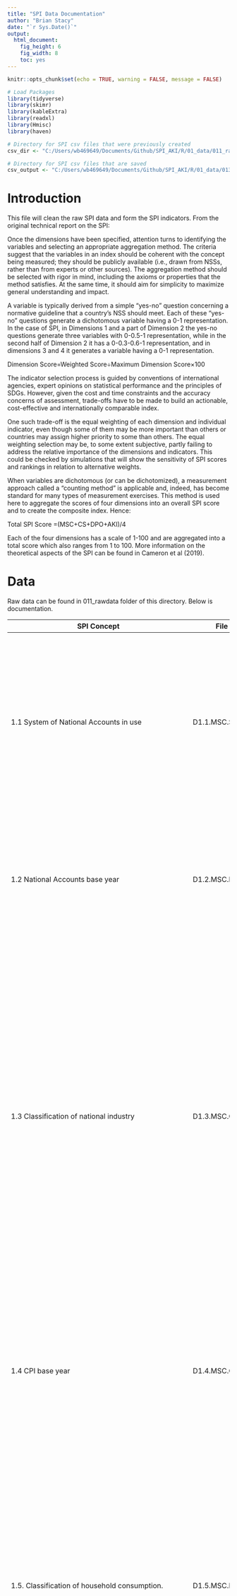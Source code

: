 ```yaml
---
title: "SPI Data Documentation"
author: "Brian Stacy"
date: "`r Sys.Date()`"
output: 
  html_document: 
    fig_height: 6
    fig_width: 8
    toc: yes
---
```


```r
knitr::opts_chunk$set(echo = TRUE, warning = FALSE, message = FALSE)

# Load Packages
library(tidyverse)
library(skimr)
library(kableExtra)
library(readxl)
library(Hmisc)
library(haven)

# Directory for SPI csv files that were previously created
csv_dir <- "C:/Users/wb469649/Documents/Github/SPI_AKI/R/01_data/011_rawdata"

# Directory for SPI csv files that are saved
csv_output <- "C:/Users/wb469649/Documents/Github/SPI_AKI/R/01_data/013_outputs"

```

# Introduction

This file will clean the raw SPI data and form the SPI indicators.  From the original technical report on the SPI:

Once the dimensions have been specified, attention turns to identifying the variables and selecting an appropriate aggregation method. The criteria suggest that the variables in an index should be coherent with the concept being measured; they should be publicly available (i.e., drawn from NSSs, rather than from experts or other sources). The aggregation method should be selected with rigor in mind, including the axioms or properties that the method satisfies. At the same time, it should aim for simplicity to maximize general understanding and impact.

A variable is typically derived from a simple “yes-no” question concerning a normative guideline that a country’s NSS should meet.  Each of these “yes-no” questions generate a dichotomous variable having a 0-1 representation.  In the case of SPI, in Dimensions 1 and a part of Dimension 2 the yes-no questions generate three variables with 0-0.5-1 representation, while in the second half of Dimension 2 it has a 0-0.3-0.6-1 representation, and in dimensions 3 and 4 it generates a variable having a 0-1 representation.

Dimension  Score=Weighted Score÷Maximum Dimension Score×100

The indicator selection process is guided by conventions of international agencies, expert opinions on statistical performance and the principles of SDGs. However, given the cost and time constraints and the accuracy concerns of assessment, trade-offs have to be made to build an actionable, cost-effective and internationally comparable index. 

One such trade-off is the equal weighting of each dimension and individual indicator, even though some of them may be more important than others or countries may assign higher priority to some than others. The equal weighting selection may be, to some extent subjective, partly failing to address the relative importance of the dimensions and indicators. This could be checked by simulations that will show the sensitivity of SPI scores and rankings in relation to alternative weights. 

When variables are dichotomous (or can be dichotomized), a measurement approach called a “counting method” is applicable and, indeed, has become standard for many types of measurement exercises. This method is used here to aggregate the scores of four dimensions into an overall SPI score and to create the composite index. Hence:

Total SPI Score =(MSC+CS+DPO+AKI)/4

Each of the four dimensions has a scale of 1-100 and are aggregated into a total score which also ranges from 1 to 100.  More information on the theoretical aspects of the SPI can be found in Cameron et al (2019).


# Data

Raw data can be found in 011_rawdata folder of this directory.  Below is documentation.


| SPI Concept                                                                                                        | File Name            | Variable Description                                                                                                                                                                                                                                                                                                                                                                                                                                                                                                                                                                                                                                                                                                                                                 |
| ------------------------------------------------------------------------------------------------------------------ | -------------------- | -------------------------------------------------------------------------------------------------------------------------------------------------------------------------------------------------------------------------------------------------------------------------------------------------------------------------------------------------------------------------------------------------------------------------------------------------------------------------------------------------------------------------------------------------------------------------------------------------------------------------------------------------------------------------------------------------------------------------------------------------------------------- |
| 1.1 System of National Accounts in use                                                                             | D1.1.MSC.SNAU.csv    | SNAU - The national accounts data are compiled using the concepts, definitions, framework, and methodology of the System of National Account 2008 (SNA2008) or European System of National and Regional Accounts (ESA 2010).  The manual has evolved to meet the changing economic structure, to follow systematic accounting and ensure international compatibility.                                                                                                                                                                                                                                                                                                                                                                                                |
| 1.2 National Accounts base year                                                                                    | D1.2.MSC.NABY.csv    | NABY - National accounts base year is the year used as the base period for constant price calculations in the country’s national accounts.  It is recommended that the base year of constant price estimates be changed periodically to reflect changes in economic structure and relative prices.                                                                                                                                                                                                                                                                                                                                                                                                                                                                   |
| 1.3 Classification of national industry                                                                            | D1.3.MSC.CNIN.csv    | The industrial production data are compiled using the International Standard Industrial Classification of All Economic Activities (ISIC) Rev.4 and Statistical Classification of Economic Activities in the European Community (NACE) Rev.2.  ISIC Rev.4 is a standard classification of economic activities arranged so that entities can be classified per the activity they carry out using criteria such as input, output and use of the products produced, more emphasis has been given to the character of the production process in defining and delineating ISIC classes for international comparability.  The manual and classification have changed to cover the complete scope of industrial production, employment, and GDP and other statistical areas. |
| 1.4 CPI base year                                                                                                  | D1.4.MSC.CPIBY.csv   | Consumer Price Index serves as indicators of inflation and reflects changes in the cost of acquiring a fixed basket of goods and services by the average consumer.  Weights are usually derived from consumer expenditure surveys and the CPI base year refers to the year the weights were derived.  It is recommended that the base year be changed periodically to reflect changes in expenditure structure.                                                                                                                                                                                                                                                                                                                                                      |
| 1.5. Classification of household consumption.                                                                      | D1.5.MSC.HOUS.csv    | Classification of Individual Consumption According to Purpose (COICOP) is used in household budget surveys, consumer price indices and international comparisons of gross domestic product (GDP) and its component expenditures.  Although COICOP is not strictly linked to any particular model of consumer behavior, the classification is designed to broadly reflect differences in income elasticities.  It is an integral part of the SNA1993 and more detailed subdivision of the classes provide comparability between countries and between statistics in these different areas.                                                                                                                                                                            |
| 1.6 Classification of status of employment                                                                         | D1.6.MSC.EMPL.csv    | Classification of status of employment refers to employment data that are compiled using the current international standard International Classification of Status in Employment (ISCE-93).  It classifies jobs with respect to the type of explicit or implicit contract of employment between the job holder and the economic unit in which he or she is employed.  Therefore, it aims to provide the basis for production of internationally comparable statistics on the employment relationship, including the distinction between salaried employment and self-employment.                                                                                                                                                                                     |
| 1.7 Central government accounting status                                                                           | D1.7.MSC.CGOV.csv    | Government finance accounting status refers to the accounting basis for reporting central government financial data.  For many countries’ government finance data, have been consolidated into one set of accounts capturing all the central government’s fiscal activities and following noncash recording basis.  Budgetary central government accounts do not necessarily include all central government units, the picture they provide of central government activities is usually incomplete.                                                                                                                                                                                                                                                                  |
| 1.8. Compilation of government finance statistics.                                                                 | D1.8.MSC.FINA.csv    | (GFSM) in use for compiling the data.  It provides guidelines on the institutional structure of governments and the presentation of fiscal data in a format similar to business accounting with a balance sheet and income statement plus guidelines on the treatment of exchange rate and other valuation adjustments.  The latest manual GFSM2014 is harmonized with the SNA2008.                                                                                                                                                                                                                                                                                                                                                                                  |
| 1.9 Compilation of monetary and financial statistics                                                               | D1.9.MSC.MONY.csv    | Compilation of monetary and financial statistics refers to the Monetary and Financial Statistics Manual (MFSM) in use.  It covers concepts, definitions, classifications of financial instruments and sectors, and accounting rules, and provides a comprehensive analytic framework for monetary and financial planning and policy determination.  The Monetary and Finance Statistics: Compilation Guide (2008) provides detailed guidelines for the compilation of monetary and financial statistics in addition to MFSM.                                                                                                                                                                                                                                         |
| 1.10. SDDS/e-GDDS subscription.                                                                                    | D1.10.MSC.IDDS.csv   | The Special Data Dissemination Standard (SDDS) and electronic General Data Dissemination Standard (e-GDDS) were established by the International Monetary Fund (IMF) for member countries that have or that might seek access to international capital markets, to guide them in providing their economic and financial data to the public.  Although subscription is voluntary, the subscribing member needs to be committed to observing the standard and provide information about its data and data dissemination practices (metadata).  The metadata are posted on the IMF’s SDDS and e-GDDS websites.                                                                                                                                                          |
| 1.11 CRVS                                                                                                          | D1.11.MSC.CRVS.csv   | Civil registration and vital statistics record the occurrence and characteristics of vital events (births, deaths, marriage and divorce etc.) pertaining to the population and serve as a main source of vital statistics. This identifies countries that report at least 90 percent complete registries of vital (birth and death) statistics to the United Nations Statistics Division and are reported in its Population and Vital Statistics Reports. Countries with complete vital statistics registries may have more accurate and timely demographic indicators.                                                                                                                                                                                              |
| 1.12 Business process                                                                                              | D1.12.MSC.GSBP.csv   | GSBP The Generic Statistical Business Process Model (GSBPM) aims to describe statistics production in a general and process-oriented way.  It is used both within and between statistical offices as a common basis for work with statistics production in different ways, such as quality, efficiency, standardization, and process-orientation.  It is used for all types of surveys, and "business" is not related to "business statistics" but refers to the statistical office, simply expressed.                                                                                                                                                                                                                                                               |
| 2.1 Population & Housing census                                                                                    | D2.1.CEN.POPU.csv    | Population censuses collect data on the size, distribution and composition of population and information on a broad range of social and economic characteristics of the population.  It also provides sampling frames for household and other surveys.  Housing censuses provide information on the supply of housing units, the structural characteristics and facilities, and health and the development of normal family living conditions.  Data obtained as part of the population census, including data on homeless persons, are often used in the presentation and analysis of the results of the housing census.  It is recommended that population and housing censuses be conducted at least every 10 years.                                              |
| 2.2 Agriculture census                                                                                             | D2.2.CEN.AGRI.csv    | Agriculture censuses collect information on agricultural activities, such as size of holding, land tenure, land use, employment and production, and provide basic structural data and sampling frames for agricultural surveys.  Censuses of agriculture normally involves collecting key structural data by complete enumeration of all agricultural holdings, in combination with more detailed structural data using sampling methods.  It is recommended that agricultural censuses be conducted at least every 10 years.                                                                                                                                                                                                                                        |
| 2.3 Business/establishment census                                                                                  | D2.3.CEN.BIZZ.csv    | Business/establishment censuses provide valuable information on all economic activities, number of employed and size of establishments in the economy.  Business Register information is establishment-based and includes business location, organization type (e.g. subsidiary or parent), industry classification, and operating data (e.g., receipts and employment).                                                                                                                                                                                                                                                                                                                                                                                             |
| 2.4 Household survey on income/consumption/expenditure/budget/integrated survey.                                   | D2.4.SVY.HOUS.csv    | These surveys collect data on household income (including income in kind), consumption and expenditure.  They typically include income, expenditure, and consumption surveys, household budget surveys, integrated surveys.  It is recommended that surveys on income and expenditure be conducted at least every 3 to 5 years.                                                                                                                                                                                                                                                                                                                                                                                                                                      |
| 2.5 Agriculture survey.                                                                                            |                      | Agricultural surveys refer to surveys of agricultural holdings based on the sampling frames established by the agricultural census.  These are surveys on agricultural land, production, crops and livestock, aquaculture, labor and cost, and time use.  Some issues, such as gender and food security, are of interest to most agriculture surveys.                                                                                                                                                                                                                                                                                                                                                                                                                |
| 2.6 Labor Force Survey                                                                                             | D2.6.SVY.LABR.csv    | Labor force survey is a standard household-based survey of work-related statistics at the national and sub-national employment or unemployment levels, rates or trends.  The surveys also provide the characteristics of the employed or unemployed, including labor force status by age or gender, breakdowns between employees and the self-employed, public versus private sector employment, multiple job-holding, hiring, job creation, and duration of unemployment.                                                                                                                                                                                                                                                                                           |
| 2.7 Health/demographic survey                                                                                      | D2.7.SVY.HLTH.csv    | Health surveys collect information on various aspects of health of populations, such as health expenditure, access, utilization, and outcomes.  They typically include Demographic and Health Surveys.  It is recommended that health surveys be conducted at least every 3 to 5 years.                                                                                                                                                                                                                                                                                                                                                                                                                                                                              |
| 2.8 Business/establishment survey                                                                                  | D2.8.SVY.BIZZ.csv    | The business/establishment survey provides information on employment, hours, and earnings of employees from a sample of business establishments including private and public, entities that are classified based on an establishment's principal activity from the business or establishment census.  Establishment surveys include surveys of businesses, farms, and institutions.  They may ask for information about the establishment itself and/or employee characteristics and demographics.                                                                                                                                                                                                                                                                   |
| 4.1 NSO has an Advance Release Calendar and it is published                                                        | D4.1.SC.DPO.CALD.csv | This indicator refers to a dissemination practice for relevant statistical data in accordance to the published advance release calendar.  Its presence provides information on upcoming releases in advance and creates public awareness; this will lead to more discipline and accountability from the statistical office.                                                                                                                                                                                                                                                                                                                                                                                                                                          |
| 4.2 NSO has a listing of surveys and/ or microdata sets (or NADA) available upon request.                          | D4.2.SC.DPO.NADA.csv | NSO has a listing of surveys and microdata sets that can provide the necessary data and reference for follow-up.  Upon well-defined request and procedure per the national law and practice, users and practitioners can obtain the data collected from the households and businesses when needed.                                                                                                                                                                                                                                                                                                                                                                                                                                                                   |
| 4.3 NSO has a data portal                                                                                          | D4.3.SC.DPO.PORT.csv | This indicator refers to a web-based or stand-alone platform or tools that is maintained by the NSO and provides access to the indicators and related metadata in systematic way.                                                                                                                                                                                                                                                                                                                                                                                                                                                                                                                                                                                    |
| 4.4 Timeseries indicators are available for download in reusable format for free                                   | D4.4.SC.DPO.TIME.csv | This indicator will promote usage among the users and bring accountability to the NSO.  There are several different formats in which a user can access the data, such as Excel, CSV, and API etc.                                                                                                                                                                                                                                                                                                                                                                                                                                                                                                                                                                    |
| 4.5 Metadata is available providing definition, methodology, standards or classifications for existing data series | D4.5.SC.DPO.META.csv | Statistical systems must be open and transparent about their methods and procedures and provide access to adequate metadata – detailed descriptions of the methods and procedures used to produce the data.                                                                                                                                                                                                                                                                                                                                                                                                                                                                                                                                                          |
| 4.6 NSO has conducted a user satisfaction survey                                                                   | D4.6.SC.DPO.USER.csv | Through this indicator a NSO can improve its engagement and dissemination practice by seeking regular feedback from users and then making necessary adjustments.  It is also a good practice to continually monitor the changing data landscape and user needs as well as evolving technologies.                                                                                                                                                                                                                                                                                                                                                                                                                                                                     |
| 4.7 Geospatial data available on relevant agency website.                                                                                                                   |  D4.7.SC.DPO.GEOS.csv                    |    Geospatial data available on relevant agency website refers to geo-referenced, location-based disaggregated data from satellite.  Geospatial data are often used in combination with administrative level national and sub-national units.                                                                                                                                                                                                                                                                                                                                                                                                                                                                                                                                                                                                                                                                                                                                                                    |
# Indicator Cleaning

## SPI Dimension 1: Methodology, Standards and Classifications (MSC): 


### 1.1 System of National Accounts in use

 The national accounts data are compiled using the concepts, definitions, 
 framework, and methodology of the System of National Account 2008 (SNA2008) 
 or European System of National and Regional Accounts (ESA 2010).  The manual 
 has evolved to meet the changing economic structure, to follow systematic accounting 
 and ensure international compatibility. 
 
 Scoring: 1 point for using SNA2008 or ESA 2010, 0.5 points for using SNA 1993 or ESA 1995, 0 points otherwise
 
```r

#read in csv file.
D1.1.MSC.SNAU <- read_csv(file = paste(csv_dir, "D1.1.MSC.SNAU.csv", sep="/" )) %>%
  mutate(SPI.D1.1.SNAU=case_when(
    SNAU=="SNA 2008" ~ 1, 
    SNAU=="SNA 1993" ~ 0.5,
    TRUE ~ 0 
  )) %>%
  arrange(date, country) %>%
  select(iso3c, country, date,SNAU, SPI.D1.1.SNAU  ) 


D1.1.MSC.SNAU_wide <- D1.1.MSC.SNAU %>%
  pivot_wider(names_from=date,
              names_sep = "_",
              values_from=c('SNAU', 'SPI.D1.1.SNAU')
              )

write_excel_csv(D1.1.MSC.SNAU_wide,
                path = paste(csv_output, "D1.1.MSC.SNAU_indicator.csv", sep="/" ))
```
 

### 1.2 National Accounts base year 

National accounts base year is the year used as the base period for constant price 
calculations in the country's national accounts.  It is recommended that the base year of 
constant price estimates be changed periodically to reflect changes in economic structure and relative prices. 

1 point for chained price, 0.5 for reference period within past 10 years, 0 points otherwise.

```r

#read in csv file.
D1.2.MSC.NABY <- read_csv(file = paste(csv_dir, "D1.2.MSC.NABY.csv", sep="/" )) %>%
  mutate(SPI.D1.2.NABY=case_when(
    NABY=="Original chained constant price data are rescaled." ~ 1, 
    (date-as.numeric(NABY))<=10 ~ 0.5, #within 10 years of reference period
    TRUE ~ 0 
  ))  %>%
  select(iso3c, country, date, NABY, SPI.D1.2.NABY  ) %>%
  arrange(date, country)

D1.2.MSC.NABY_wide <- D1.2.MSC.NABY %>%
  pivot_wider(names_from=date,
              names_sep = "_",
              values_from=c('NABY', 'SPI.D1.2.NABY')
              )

write_excel_csv(D1.2.MSC.NABY_wide,
                path = paste(csv_output, "D1.2.MSC.NABY_indicator.csv", sep="/" ))

```

### 1.3 Classification of national industry

 The industrial production data are compiled using the International Standard Industrial 
 Classification of All Economic Activities (ISIC) Rev.4 and Statistical Classification of 
 Economic Activities in the European Community (NACE) Rev.2.  ISIC Rev.4 is a standard classification 
 of economic activities arranged so that entities can be classified per the activity they carry out 
 using criteria such as input, output and use of the products produced, more emphasis has been given 
 to the character of the production process in defining and delineating ISIC classes for international 
 comparability.  The manual and classification have changed to cover the complete scope of industrial 
 production, employment, and GDP and other statistical areas.

1 Point. Latest version is adopted (ISIC Rev 4, NACE Rev 2 or a compatible classification)  

0.5 Points.  Previous version is used (ISIC Rev 3, NACE Rev 1 or a compatible classification)

0 Points. Otherwise

```r

#read in csv file.
D1.3.MSC.CNIN <- read_csv(file = paste(csv_dir, "D1.3.MSC.CNIN.csv", sep="/" )) %>%
  mutate(SPI.D1.3.CNIN=case_when(
    str_to_lower(CNIN)=="nace rev2" | str_to_lower(CNIN)=="rev4" ~ 1, 
    str_to_lower(CNIN)=="nace rev1" | str_to_lower(CNIN)=="rev3" ~ 0.5, 
    TRUE ~ 0 
  ))  %>%
  select(iso3c, country, date, CNIN, SPI.D1.3.CNIN  ) %>%
  arrange(date, country)

D1.3.MSC.CNIN_wide <- D1.3.MSC.CNIN %>%
  pivot_wider(names_from=date,
              names_sep = "_",
              values_from=c('CNIN', 'SPI.D1.3.CNIN')
              )
write_excel_csv(D1.3.MSC.CNIN_wide,
                path = paste(csv_output, "D1.3.MSC.CNIN_indicator.csv", sep="/" ))
```

### 1.4 CPI base year

Consumer Price Index serves as indicators of inflation and reflects changes in the 
 cost of acquiring a fixed basket of goods and services by the average consumer.  
 Weights are usually derived from consumer expenditure surveys and the CPI base year 
 refers to the year the weights were derived.  It is recommended that the base year be
 changed periodically to reflect changes in expenditure structure.  
 
 1 Point. Annual chain linking. 0.5 Points. Base year in last 10 years. 0 points. Otherwise
 
```r

#read in csv file.
D1.4.MSC.CPIBY <- read_csv(file = paste(csv_dir, "D1.4.MSC.CPIBY.csv", sep="/" )) %>%
  mutate(SPI.D1.4.CPIBY=case_when(
    CPIBY=="annual chained" ~ 1, 
    (date-as.numeric(CPIBY))<=10 ~ 0.5, #within 10 years of reference period
    TRUE ~ 0 
  ))  %>%
  select(iso3c, country, date, CPIBY, SPI.D1.4.CPIBY  ) %>%
  arrange(date, country)

D1.4.MSC.CPIBY_wide <- D1.4.MSC.CPIBY %>%
  pivot_wider(names_from=date,
              names_sep = "_",
              values_from=c('CPIBY', 'SPI.D1.4.CPIBY')
              )

write_excel_csv(D1.4.MSC.CPIBY_wide,
                path = paste(csv_output, "D1.4.MSC.CPIBY_indicator.csv", sep="/" ))
```



 
### 1.5 Classification of household consumption

Classification of Individual Consumption According to Purpose (COICOP) 
is used in household budget surveys, consumer price indices and international 
comparisons of gross domestic product (GDP) and its component expenditures.  
Although COICOP is not strictly linked to any particular model of consumer 
behavior, the classification is designed to broadly reflect differences in 
income elasticities.  It is an integral part of the SNA1993 and more detailed 
subdivision of the classes provide comparability between countries and between 
statistics in these different areas.    

1 Point. Follow Classification of Individual Consumption by Purpose (COICOP)	0 Points.	Otherwise

```r

#read in csv file.
D1.5.MSC.HOUS <- read_csv(file = paste(csv_dir, "D1.5.MSC.HOUS.csv", sep="/" )) %>%
  mutate(SPI.D1.5.HOUS=case_when(
    HOUS=="COICOP" ~ 1, 
    TRUE ~ 0 
  ))  %>%
  select(iso3c, country, date, HOUS, SPI.D1.5.HOUS  ) %>%
  arrange(date, country)

D1.5.MSC.HOUS_wide <- D1.5.MSC.HOUS %>%
  pivot_wider(names_from=date,
              names_sep = "_",
              values_from=c('HOUS', 'SPI.D1.5.HOUS')
              )

write_excel_csv(D1.5.MSC.HOUS_wide,
                path = paste(csv_output, "D1.5.MSC.HOUS_indicator.csv", sep="/" ))
```




### 1.6 Classification of status of employment 

Classification of status of employment refers to employment data that are 
 compiled using the current international standard International Classification 
 of Status in Employment (ISCE-93).  It classifies jobs with respect to the type
 of explicit or implicit contract of employment between the job holder and the 
 economic unit in which he or she is employed.  Therefore, it aims to provide the
 basis for production of internationally comparable statistics on the employment 
 relationship, including the distinction between salaried employment and self-employment.  
 
1 Point. Follow International Labour Organization, International Classification of Status in Employment (ICSE-93) or 2012 North American Industry Classification System (NAICS). 0 Points Otherwise. 
 
```r

#read in csv file.
D1.6.MSC.EMPL <- read_csv(file = paste(csv_dir, "D1.6.MSC.EMPL.csv", sep="/" )) %>%
  mutate(SPI.D1.6.EMPL=case_when(
    EMPL=="ICSE-93" | EMPL=="NAICS" ~ 1, 
    TRUE ~ 0 
  ))  %>%
  select(iso3c, country, date, EMPL, SPI.D1.6.EMPL  ) %>%
  arrange(date, country)

D1.6.MSC.EMPL_wide <- D1.6.MSC.EMPL %>%
  pivot_wider(names_from=date,
              names_sep = "_",
              values_from=c('EMPL', 'SPI.D1.6.EMPL')
              )

write_excel_csv(D1.6.MSC.EMPL_wide,
                path = paste(csv_output, "D1.6.MSC.EMPL_indicator.csv", sep="/" ))
```



### 1.7 Central government accounting status

Government finance accounting status refers to the accounting basis for 
reporting central government financial data.  For many countries' government 
finance data, have been consolidated into one set of accounts capturing all 
the central government's fiscal activities and following noncash recording basis.  
Budgetary central government accounts do not necessarily include all central government 
units, the picture they provide of central government activities is usually incomplete.  

1 Point. Consolidated central government accounting follows noncash recording basis	 
0.5 Points. Consolidated central government accounting follows cash recording basis	 
0 Points. Otherwise 

```r

#read in csv file.
D1.7.MSC.CGOV <- read_csv(file = paste(csv_dir, "D1.7.MSC.CGOV.csv", sep="/" )) %>%
  mutate(SPI.D1.7.CGOV=case_when(
    CGOV=="AC" ~ 1, 
    CGOV=="CA" ~ 0.5,
    TRUE ~ 0 
  ))  %>%
  select(iso3c, country, date, CGOV, SPI.D1.7.CGOV  ) %>%
  arrange(date, country)

D1.7.MSC.CGOV_wide <- D1.7.MSC.CGOV %>%
  pivot_wider(names_from=date,
              names_sep = "_",
              values_from=c('CGOV', 'SPI.D1.7.CGOV')
              )

write_excel_csv(D1.7.MSC.CGOV_wide,
                path = paste(csv_output, "D1.7.MSC.CGOV_indicator.csv", sep="/" ))
```

### 1.8 Compilation of government finance statistics

(GFSM) in use for compiling the data.  It provides guidelines on the institutional 
structure of governments and the presentation of fiscal data in a format similar to 
business accounting with a balance sheet and income statement plus guidelines on the 
treatment of exchange rate and other valuation adjustments.  The latest manual GFSM2014 
is harmonized with the SNA2008. 

1 Point. Follow the latest Government Finance Statistical Manual (2014)/ ESA2010	
0.5 Points. Previous version is used (GFSM 2001)	
0 Points. Otherwise


```r

#read in csv file.
D1.8.MSC.FINA <- read_csv(file = paste(csv_dir, "D1.8.MSC.FINA.csv", sep="/" )) %>%
  mutate(SPI.D1.8.FINA=case_when(
    FINA=="2014" | FINA=="ESA 2010"~ 1, 
    FINA=="2001" ~ 0.5,
    TRUE ~ 0 
  ))  %>%
  select(iso3c, country, date, FINA, SPI.D1.8.FINA  ) %>%
  arrange(date, country)

D1.8.MSC.FINA_wide <- D1.8.MSC.FINA %>%
  pivot_wider(names_from=date,
              names_sep = "_",
              values_from=c('FINA', 'SPI.D1.8.FINA')
              )

write_excel_csv(D1.8.MSC.FINA_wide,
                path = paste(csv_output, "D1.8.MSC.FINA_indicator.csv", sep="/" ))
```



### 1.9 Compilation of monetary and financial statistics

Compilation of monetary and financial statistics refers to the Monetary and Financial Statistics Manual 
(MFSM) in use.  It covers concepts, definitions, classifications of financial instruments and sectors, and 
accounting rules, and provides a comprehensive analytic framework for monetary and financial planning and policy 
determination.  The Monetary and Finance Statistics: Compilation Guide (2008) provides detailed guidelines for 
the compilation of monetary and financial statistics in addition to MFSM. 

1 Point. Follow the latest Monetary and Finance Statistics Manual (2000) or Monetary and Finance Statistics: Compilation Guide (2008/2016)
0 Points. Otherwise

```r

#read in csv file.
D1.9.MSC.MONY <- read_csv(file = paste(csv_dir, "D1.9.MSC.MONY.csv", sep="/" )) %>%
  mutate(SPI.D1.9.MONY=case_when(
    MONY=="MFSM 2000" | MONY=="MFSMCG 2016"~ 1, 
    TRUE ~ 0 
  ))  %>%
  select(iso3c, country, date, MONY, SPI.D1.9.MONY  ) %>%
  arrange(date, country)

D1.9.MSC.MONY_wide <- D1.9.MSC.MONY %>%
  pivot_wider(names_from=date,
              names_sep = "_",
              values_from=c('MONY', 'SPI.D1.9.MONY')
              )

write_excel_csv(D1.9.MSC.MONY_wide,
                path = paste(csv_output, "D1.9.MSC.MONY_indicator.csv", sep="/" ))
```



### 1.10 SDDS/e-GDDS subscription

Data Dissemination Standard (SDDS) and electronic General Data Dissemination Standard (e-GDDS) were 
established by the International Monetary Fund (IMF) for member countries that have or that might seek 
access to international capital markets, to guide them in providing their economic and financial data to the public.
Although subscription is voluntary, the subscribing member needs to be committed to observing the standard and provide
information about its data and data dissemination practices (metadata).  The metadata are posted on the IMF's SDDS and 
e-GDDS websites.       

1 Point. Subscribing to IMF SDDS+ or SDDS standards	
0.5 Points. Subscribing to IMF e-GDDS standards	
0 Points. Otherwise

```r

#read in csv file.
D1.10.MSC.IDDS <- read_csv(file = paste(csv_dir, "D1.10.MSC.IDDS.csv", sep="/" )) %>%
  mutate(SPI.D1.10.IDDS=case_when(
    IDDS=="SDDS Plus" | IDDS=="SDDS"~ 1, 
    IDDS=="e-GDDS"~ 0.5,
    TRUE ~ 0 
  ))  %>%
  select(iso3c, country, date, IDDS, SPI.D1.10.IDDS  ) %>%
  arrange(date, country)

D1.10.MSC.IDDS_wide <- D1.10.MSC.IDDS %>%
  pivot_wider(names_from=date,
              names_sep = "_",
              values_from=c('IDDS', 'SPI.D1.10.IDDS')
              )

write_excel_csv(D1.10.MSC.IDDS_wide,
                path = paste(csv_output, "D1.10.MSC.IDDS_indicator.csv", sep="/" ))
```



### 1.11 CRVS 

Civil registration and vital statistics record the occurrence and characteristics of 
vital events (births, deaths, marriage and divorce etc.) pertaining to the population and 
serve as a main source of vital statistics. This identifies countries that report at least 
90 percent complete registries of vital (birth and death) statistics to the United Nations 
Statistics Division and are reported in its Population and Vital Statistics Reports. 
Countries with complete vital statistics registries may have more accurate and timely demographic indicators. 

1 Point. Vital registration complete	
0 Points. Otherwise
```r

#read in csv file.
D1.11.MSC.CRVS <- read_csv(file = paste(csv_dir, "D1.11.MSC.CRVS.csv", sep="/" )) %>%
  mutate(SPI.D1.11.CRVS=case_when(
    str_to_lower(CRVS)=="yes" ~ 1, 
    TRUE ~ 0 
  ))  %>%
  select(iso3c, country, date, CRVS, SPI.D1.11.CRVS  ) %>%
  arrange(date, country)

D1.11.MSC.CRVS_wide <- D1.11.MSC.CRVS %>%
  pivot_wider(names_from=date,
              names_sep = "_",
              values_from=c('CRVS', 'SPI.D1.11.CRVS')
              )

write_excel_csv(D1.11.MSC.CRVS_wide,
                path = paste(csv_output, "D1.11.MSC.CRVS_indicator.csv", sep="/" ))
```



### 1.12 Business process

The Generic Statistical Business Process Model (GSBPM) aims to describe 
statistics production in a general and process-oriented way.  It is used 
both within and between statistical offices as a common basis for work with 
statistics production in different ways, such as quality, efficiency, standardization, 
and process-orientation.  It is used for all types of surveys, and "business" is not 
related to "business statistics" but refers to the statistical office, simply expressed.  

1 Point. GSBPM is in use
0 Points. Otherwise

```r

#read in csv file.
D1.12.MSC.GSBP <- read_csv(file = paste(csv_dir, "D1.12.MSC.GSBP.csv", sep="/" )) %>%
  mutate(SPI.D1.12.GSBP=case_when(
    str_to_lower(GSBP)=="yes" ~ 1, 
    TRUE ~ 0 
  ))  %>%
  select(iso3c, country, date, GSBP, SPI.D1.12.GSBP  ) %>%
  arrange(date, country)

D1.12.MSC.GSBP_wide <- D1.12.MSC.GSBP %>%
  pivot_wider(names_from=date,
              names_sep = "_",
              values_from=c('GSBP', 'SPI.D1.12.GSBP')
              )

write_excel_csv(D1.12.MSC.GSBP_wide,
                path = paste(csv_output, "D1.12.MSC.GSBP_indicator.csv", sep="/" ))
```

### MSC Score

MSC Country  Score=Weighted Score÷Maximum Category Score×100

```r
# join datasets together based on country and date
D1.MSC <- D1.1.MSC.SNAU %>%
  left_join(D1.2.MSC.NABY, by=c('iso3c', 'date')) %>%
  left_join(D1.3.MSC.CNIN, by=c('iso3c', 'date')) %>%
  left_join(D1.4.MSC.CPIBY, by=c('iso3c', 'date')) %>%
  left_join(D1.5.MSC.HOUS, by=c('iso3c', 'date')) %>%
  left_join(D1.6.MSC.EMPL, by=c('iso3c', 'date')) %>%
  left_join(D1.7.MSC.CGOV, by=c('iso3c', 'date')) %>%
  left_join(D1.8.MSC.FINA, by=c('iso3c', 'date')) %>%
  left_join(D1.9.MSC.MONY, by=c('iso3c', 'date')) %>%
  left_join(D1.10.MSC.IDDS, by=c('iso3c', 'date')) %>%
  left_join(D1.11.MSC.CRVS, by=c('iso3c', 'date')) %>%
  left_join(D1.12.MSC.GSBP, by=c('iso3c', 'date')) %>%
  select(iso3c, country.x, date, starts_with("SPI.D1")) %>%
  rename(country=country.x)

#Now calculate MSC score which is the average across the 12 indicators
D1.MSC <- D1.MSC %>%
  mutate(SPI.D1.MSC=100*rowMeans(.[grep(x=colnames(D1.MSC), 
                                              pattern="SPI.D1")], na.rm=TRUE)) %>%
  arrange(date, iso3c) %>%
  select(iso3c, country, date,SPI.D1.MSC, starts_with("SPI.D1"))


D1.MSC_wide <- D1.MSC %>%
  select(iso3c, country, date,SPI.D1.MSC) %>%
  pivot_wider(names_from=date,
              names_prefix = "SPI.D1.MSC_",
              values_from=c('SPI.D1.MSC')
              )

write_excel_csv(D1.MSC_wide,
                path = paste(csv_output, "D1.MSC_indicator.csv", sep="/" ))

```

Produce summary statistics of our indicators.

```r

msc_sumstats <- D1.MSC %>%
  group_by(date) %>%
  select(SPI.D1.MSC, starts_with("SPI.D1")) %>%
  skim() %>%
  select(c("skim_variable",
           "date", "complete_rate", "numeric.mean",  "numeric.sd",    "numeric.p0",    "numeric.p25",   "numeric.p50",
           "numeric.p75",   "numeric.p100",  "numeric.hist"))

kable(msc_sumstats, caption="Summary Statistics of Methodology, Standards and Classifications Indicator Variables" , col.names = c("Indicator", "Date", "Completion Rate", "Mean",  "Std Dev","Min", "25th Percentile", "Median", "75th Percentile", "Max",  "Histogram"), digits = 2 ) %>%
  kable_styling(bootstrap_options = c("striped", "hover"))

```


## SPI Dimension 2: Censuses and Surveys (CS): 

### 2.1 Population & Housing census

Population censuses collect data on the size, distribution and composition of population and 
information on a broad range of social and economic characteristics of the population.  It also 
provides sampling frames for household and other surveys.  Housing censuses provide information 
on the supply of housing units, the structural characteristics and facilities, and health and the 
development of normal family living conditions.  Data obtained as part of the population census, 
including data on homeless persons, are often used in the presentation and analysis of the results 
of the housing census.  It is recommended that population and housing censuses be conducted at least every 10 years. 

1 Point. Population census done within last 10 years	
0.5 Points. Population census done within last 20 years	
0 Points. Otherwise
```r

#read in csv file.
D2.1.CEN.POPU_df <- read_csv(file = paste(csv_dir, "D2.1.CEN.POPU.csv", sep="/" )) %>%
  group_by(iso3c) %>% 
  nest() %>% # The next chunk of code will split our string with the years of the census (i.e. "2000, 2010") in to separate rows.  We will then aggregate up.
  mutate(
    temp_col = map(
      data, 
      ~ str_extract_all(.x$POPU.CENSUS, "\\d{4}") %>% 
        flatten() %>% 
        map_chr(~return(.x)) %>% 
        as_tibble()
    )
  ) %>% 
  unnest(keep_empty = TRUE) %>% # Now we have a database with the observations equal to Country*Census observations.  From here we can calculate latest census, etc.
  mutate(census_date=as.numeric(value)) 



# Now calculate our SPI score for this indicator
for (i in 2016:2018) {
 temp <- D2.1.CEN.POPU_df %>%
  mutate(date=i) %>%
  mutate(recency_indicator=((date>census_date)) ) %>% #restrict to censuses that do not occur after reference date
  mutate(census_date=if_else(recency_indicator==TRUE, census_date, as.numeric(NA))) %>%
  group_by(iso3c, country, date, database_last_updated, POPU.CENSUS ) %>%   
  summarise(last_census=max(census_date, na.rm=T)) %>%
  mutate(SPI.D2.1.POPU=case_when(
    (date-last_census<=10) & (date-last_census>0) ~ 1, 
    (date-last_census<=20) & (date-last_census>0) ~ 0.5, 
    TRUE ~ 0 )
  )  %>%
   ungroup() %>%
  select(iso3c, country, date, POPU.CENSUS, SPI.D2.1.POPU  ) %>%
  arrange(date, country)

  
  assign(paste("D2.1.CEN.POPU",i,sep="_"), temp)
}


D2.1.CEN.POPU<- bind_rows(D2.1.CEN.POPU_2016, D2.1.CEN.POPU_2017, D2.1.CEN.POPU_2018)

D2.1.CEN.POPU_wide <- D2.1.CEN.POPU %>%
  pivot_wider(names_from=date,
              names_sep = "_",
              values_from=c('POPU.CENSUS', 'SPI.D2.1.POPU')
              )

write_excel_csv(D2.1.CEN.POPU_wide,
                path = paste(csv_output, "D2.1.CEN.POPU_indicator.csv", sep="/" ))
```


### 2.2 Agriculture census

Agriculture censuses collect information on agricultural activities, such as
size of holding, land tenure, land use, employment and production, and provide
basic structural data and sampling frames for agricultural surveys.  Censuses
of agriculture normally involves collecting key structural data by complete
enumeration of all agricultural holdings, in combination with more detailed
structural data using sampling methods.  It is recommended that agricultural
censuses be conducted at least every 10 years.

1 Point.  census done within last 10 years	
0.5 Points.  census done within last 20 years	
0 Points. Otherwise

```r

#read in csv file.
D2.2.CEN.AGRI_df <- read_csv(file = paste(csv_dir, "D2.2.CEN.AGRI.csv", sep="/" )) %>%
  group_by(iso3c) %>% 
  nest() %>% # The next chunk of code will split our string with the years of the census (i.e. "2000, 2010") in to separate rows.  We will then aggregate up.
  mutate(
    temp_col = map(
      data, 
      ~ str_extract_all(.x$AGRI.CENSUS, "\\d{4}") %>% 
        flatten() %>% 
        map_chr(~return(.x)) %>% 
        as_tibble()
    )
  ) %>% 
  unnest(keep_empty = TRUE) %>% # Now we have a database with the observations equal to Country*Census observations.  From here we can calculate latest census, etc.
  mutate(census_date=as.numeric(value)) 


# Now calculate our SPI score for this indicator
for (i in 2016:2018) {
 temp <- D2.2.CEN.AGRI_df %>%
  mutate(date=i) %>%
  mutate(recency_indicator=((date>census_date)) ) %>% #restrict to censuses that do not occur after reference date
  mutate(census_date=if_else(recency_indicator==TRUE, census_date, as.numeric(NA))) %>%
  group_by(iso3c, country, date, database_last_updated, AGRI.CENSUS ) %>%   
  summarise(last_census=max(census_date, na.rm=T)) %>%
  mutate(SPI.D2.2.AGRI=case_when(
    (date-last_census<=10) & (date-last_census>0) ~ 1, 
    (date-last_census<=20) & (date-last_census>0) ~ 0.5, 
    TRUE ~ 0 )
  )  %>%
   ungroup() %>%
  select(iso3c, country, date, AGRI.CENSUS, SPI.D2.2.AGRI  ) %>%
  arrange(date, country)

  
  assign(paste("D2.2.CEN.AGRI",i,sep="_"), temp)
}


D2.2.CEN.AGRI<- bind_rows(D2.2.CEN.AGRI_2016, D2.2.CEN.AGRI_2017, D2.2.CEN.AGRI_2018)

D2.2.CEN.AGRI_wide <- D2.2.CEN.AGRI %>%
  pivot_wider(names_from=date,
              names_sep = "_",
              values_from=c('AGRI.CENSUS', 'SPI.D2.2.AGRI')
              )

write_excel_csv(D2.2.CEN.AGRI_wide,
                path = paste(csv_output, "D2.2.CEN.AGRI_indicator.csv", sep="/" ))
```

### 2.3 Business/establishment census

Business/establishment censuses provide valuable information on all economic
activities, number of employed and size of establishments in the economy.
Business Register information is establishment-based and includes business
location, organization type (e.g. subsidiary or parent), industry
classification, and operating data (e.g., receipts and employment).

1 Point.  census done within last 10 years	
0.5 Points.  census done within last 20 years	
0 Points. Otherwise


```r

#read in csv file.
D2.3.CEN.BIZZ_df <- read_csv(file = paste(csv_dir, "D2.3.CEN.BIZZ.csv", sep="/" )) %>%
  group_by(iso3c) %>% 
  nest() %>% # The next chunk of code will split our string with the years of the census (i.e. "2000, 2010") in to separate rows.  We will then aggregate up.
  mutate(
    temp_col = map(
      data, 
      ~ str_extract_all(.x$BIZZ.CENSUS, "\\d{4}") %>% 
        flatten() %>% 
        map_chr(~return(.x)) %>% 
        as_tibble()
    )
  ) %>% 
  unnest(keep_empty = TRUE) %>% # Now we have a database with the observations equal to Country*Census observations.  From here we can calculate latest census, etc.
  mutate(census_date=as.numeric(value)) 



# Now calculate our SPI score for this indicator
for (i in 2016:2018) {
 temp <- D2.3.CEN.BIZZ_df %>%
  mutate(date=i) %>%
  mutate(recency_indicator=((date>census_date)) ) %>% #restrict to censuses that do not occur after reference date
  mutate(census_date=if_else(recency_indicator==TRUE, census_date, as.numeric(NA))) %>%
  group_by(iso3c, country, date, database_last_updated, BIZZ.CENSUS ) %>%   
  summarise(last_census=max(census_date, na.rm=T)) %>%
  mutate(SPI.D2.3.BIZZ=case_when(
    (date-last_census<=10) & (date-last_census>0) ~ 1, 
    (date-last_census<=20) & (date-last_census>0) ~ 0.5, 
    TRUE ~ 0 )
  )  %>%
   ungroup() %>%
  select(iso3c, country, date, BIZZ.CENSUS, SPI.D2.3.BIZZ  ) %>%
  arrange(date, country)

  
  assign(paste("D2.3.CEN.BIZZ",i,sep="_"), temp)
}


D2.3.CEN.BIZZ<- bind_rows(D2.3.CEN.BIZZ_2016, D2.3.CEN.BIZZ_2017, D2.3.CEN.BIZZ_2018)

D2.3.CEN.BIZZ_wide <- D2.3.CEN.BIZZ %>%
  pivot_wider(names_from=date,
              names_sep = "_",
              values_from=c('BIZZ.CENSUS', 'SPI.D2.3.BIZZ')
              )

write_excel_csv(D2.3.CEN.BIZZ_wide,
                path = paste(csv_output, "D2.3.CEN.BIZZ_indicator.csv", sep="/" ))
```


### 2.4 Household Survey on income/consumption/expenditure/budget/Integrated Survey 

These surveys collect data on household income (including income in kind),
consumption and expenditure.  They typically include income, expenditure, and
consumption surveys, household budget surveys, integrated surveys.  It is
recommended that surveys on income and expenditure be conducted at least every
3 to 5 years.

1 Point. 3 or more surveys done within past 10 years	
0.6 Points. 2 surveys done within past 10 years; 	
0.3 Points. 1 survey done within past 10 years; 	
0 Points. None within past 10 years

```r

#read in csv file.
D2.4.SVY.HOUS_df <- read_csv(file = paste(csv_dir, "D2.4.SVY.HOUS.csv", sep="/" )) %>%
  group_by(iso3c) %>%  # The next chunk of code will split our string with the years of the survey (i.e. "2000, 2010") in to separate rows.  We will then aggregate up.
  nest() %>% 
  mutate(
    temp_col = map(
      data, 
      ~ str_extract_all(.x$HOUS.SURVEYS, "\\d{4}") %>% 
        flatten() %>% 
        map_chr(~return(.x)) %>% 
        as_tibble()
    )
  ) %>%
  unnest(keep_empty = TRUE) %>% # Now we have a database with the observations equal to Country*Census observations.  From here we can calculate latest census, etc.
  mutate(survey_date=as.numeric(value)) 


# Now calculate our SPI score for this indicator
for (i in 2016:2018) {
 temp <- D2.4.SVY.HOUS_df %>%
  mutate(date=i) %>%
  mutate(recency_indicator=((date-survey_date<=10) & (date-survey_date>0)) ) %>% #restrict to surveys inside 10 year period
  group_by(iso3c, country, date, HOUS.SURVEYS) %>% #group by country and create indicator for how many surveys over 10 year period
  summarise(SPI.D2.4.HOUS=case_when(
    sum(recency_indicator)>=3 ~ 1, 
    sum(recency_indicator)==2 ~ 0.6, 
    sum(recency_indicator)==1 ~ 0.3, 
    TRUE ~ 0 )
  )  %>%
  select(iso3c, country, date, HOUS.SURVEYS, SPI.D2.4.HOUS  ) %>%
  arrange(date, country)

  
  assign(paste("D2.4.SVY.HOUS",i,sep="_"), temp)
}

D2.4.SVY.HOUS<- bind_rows(D2.4.SVY.HOUS_2016, D2.4.SVY.HOUS_2017, D2.4.SVY.HOUS_2018)


D2.4.SVY.HOUS_wide <- D2.4.SVY.HOUS %>%
  pivot_wider(names_from=date,
              names_sep = "_",
              values_from=c('HOUS.SURVEYS', 'SPI.D2.4.HOUS')
              )

write_excel_csv(D2.4.SVY.HOUS_wide,
                path = paste(csv_output, "D2.4.SVY.HOUS_indicator.csv", sep="/" ))
```




### 2.5 Agriculture survey

Agricultural surveys refer to surveys of agricultural holdings based on the
sampling frames established by the agricultural census.  These are surveys on
agricultural land, production, crops and livestock, aquaculture, labor and
cost, and time use.  Some issues, such as gender and food security, are of
interest to most agriculture surveys.

1 Point. 3 or more surveys done within past 10 years	
0.6 Points. 2 surveys done within past 10 years; 	
0.3 Points. 1 survey done within past 10 years; 	
0 Points. None within past 10 years


```r

#read in csv file.
D2.5.SVY.AGRI_df <- read_csv(file = paste(csv_dir, "D2.5.SVY.AGRI.csv", sep="/" )) %>%
  group_by(iso3c) %>%  # The next chunk of code will split our string with the years of the survey (i.e. "2000, 2010") in to separate rows.  We will then aggregate up.
  nest() %>% 
  mutate(
    temp_col = map(
      data, 
      ~ str_extract_all(.x$AGRI.SURVEYS, "\\d{4}") %>% 
        flatten() %>% 
        map_chr(~return(.x)) %>% 
        as_tibble()
    )
  ) %>%
  unnest(keep_empty = TRUE) %>% # Now we have a database with the observations equal to Country*Census observations.  From here we can calculate latest census, etc.
  mutate(survey_date=as.numeric(value)) 


# Now calculate our SPI score for this indicator
for (i in 2016:2018) {
 temp <- D2.5.SVY.AGRI_df %>%
  mutate(date=i) %>%
  mutate(recency_indicator=((date-survey_date<=10) & (date-survey_date>0)) ) %>% #restrict to surveys inside 10 year period
  group_by(iso3c, country, date, AGRI.SURVEYS) %>% #group by country and create indicator for how many surveys over 10 year period
  summarise(SPI.D2.5.AGRI=case_when(
    sum(recency_indicator)>=3 ~ 1, 
    sum(recency_indicator)==2 ~ 0.6, 
    sum(recency_indicator)==1 ~ 0.3, 
    TRUE ~ 0 )
  )  %>%
  select(iso3c, country, date, AGRI.SURVEYS, SPI.D2.5.AGRI  ) %>%
  arrange(date, country)

  
  assign(paste("D2.5.SVY.AGRI",i,sep="_"), temp)
}

D2.5.SVY.AGRI<- bind_rows(D2.5.SVY.AGRI_2016, D2.5.SVY.AGRI_2017, D2.5.SVY.AGRI_2018)

D2.5.SVY.AGRI_wide <- D2.5.SVY.AGRI %>%
  pivot_wider(names_from=date,
              names_sep = "_",
              values_from=c('AGRI.SURVEYS', 'SPI.D2.5.AGRI')
              )

write_excel_csv(D2.5.SVY.AGRI_wide,
                path = paste(csv_output, "D2.5.SVY.AGRI_indicator.csv", sep="/" ))
```



### 2.6 Labor Force Survey 

Labor force survey is a standard household-based survey of work-related
statistics at the national and sub-national employment or unemployment levels,
rates or trends.  The surveys also provide the characteristics of the employed
or unemployed, including labor force status by age or gender, breakdowns
between employees and the self-employed, public versus private sector
employment, multiple job-holding, hiring, job creation, and duration of
unemployment.

1 Point. 3 or more surveys done within past 10 years	
0.6 Points. 2 surveys done within past 10 years; 	
0.3 Points. 1 survey done within past 10 years; 	
0 Points. None within past 10 years



```r

#read in csv file.
D2.6.SVY.LABR_df <- read_csv(file = paste(csv_dir, "D2.6.SVY.LABR.csv", sep="/" )) %>%
  group_by(iso3c) %>%  # The next chunk of code will split our string with the years of the survey (i.e. "2000, 2010") in to separate rows.  We will then aggregate up.
  nest() %>% 
  mutate(
    temp_col = map(
      data, 
      ~ str_extract_all(.x$LABR.SURVEYS, "\\d{4}") %>% 
        flatten() %>% 
        map_chr(~return(.x)) %>% 
        as_tibble()
    )
  ) %>%
  unnest(keep_empty = TRUE) %>% # Now we have a database with the observations equal to Country*Census observations.  From here we can calculate latest census, etc.
  mutate(survey_date=as.numeric(value)) 

# Now calculate our SPI score for this indicator
for (i in 2016:2018) {
 temp <- D2.6.SVY.LABR_df %>%
  mutate(date=i) %>%
  mutate(recency_indicator=((date-survey_date<=10) & (date-survey_date>0)) ) %>% #restrict to surveys inside 10 year period
  group_by(iso3c, country, date, LABR.SURVEYS) %>% #group by country and create indicator for how many surveys over 10 year period
  summarise(SPI.D2.6.LABR=case_when(
    sum(recency_indicator)>=3 ~ 1, 
    sum(recency_indicator)==2 ~ 0.6, 
    sum(recency_indicator)==1 ~ 0.3, 
    TRUE ~ 0 )
  )  %>%
  select(iso3c, country, date, LABR.SURVEYS, SPI.D2.6.LABR  ) %>%
  arrange(date, country)

  
  assign(paste("D2.6.SVY.LABR",i,sep="_"), temp)
}

D2.6.SVY.LABR<- bind_rows(D2.6.SVY.LABR_2016, D2.6.SVY.LABR_2017, D2.6.SVY.LABR_2018)

D2.6.SVY.LABR_wide <- D2.6.SVY.LABR %>%
  pivot_wider(names_from=date,
              names_sep = "_",
              values_from=c('LABR.SURVEYS', 'SPI.D2.6.LABR')
              )

write_excel_csv(D2.6.SVY.LABR_wide,
                path = paste(csv_output, "D2.6.SVY.LABR_indicator.csv", sep="/" ))
```




### 2.7 Health/Demographic survey

Health surveys collect information on various aspects of health of
populations, such as health expenditure, access, utilization, and outcomes.
They typically include Demographic and Health Surveys.  It is recommended that
health surveys be conducted at least every 3 to 5 years.

1 Point. 3 or more surveys done within past 10 years	
0.6 Points. 2 surveys done within past 10 years; 	
0.3 Points. 1 survey done within past 10 years; 	
0 Points. None within past 10 years

```r

#read in csv file.
D2.7.SVY.HLTH_df <- read_csv(file = paste(csv_dir, "D2.7.SVY.HLTH.csv", sep="/" )) %>%
  group_by(iso3c) %>%  # The next chunk of code will split our string with the years of the survey (i.e. "2000, 2010") in to separate rows.  We will then aggregate up.
  nest() %>% 
  mutate(
    temp_col = map(
      data, 
      ~ str_extract_all(.x$HLTH.SURVEYS, "\\d{4}") %>% 
        flatten() %>% 
        map_chr(~return(.x)) %>% 
        as_tibble()
    )
  ) %>%
  unnest(keep_empty = TRUE) %>% # Now we have a database with the observations equal to Country*Census observations.  From here we can calculate latest census, etc.
  mutate(survey_date=as.numeric(value)) 

# Now calculate our SPI score for this indicator
for (i in 2016:2018) {
 temp <- D2.7.SVY.HLTH_df %>%
  mutate(date=i) %>%
  mutate(recency_indicator=((date-survey_date<=10) & (date-survey_date>0)) ) %>% #restrict to surveys inside 10 year period
  group_by(iso3c, country, date, HLTH.SURVEYS) %>% #group by country and create indicator for how many surveys over 10 year period
  summarise(SPI.D2.7.HLTH=case_when(
    sum(recency_indicator)>=3 ~ 1, 
    sum(recency_indicator)==2 ~ 0.6, 
    sum(recency_indicator)==1 ~ 0.3, 
    TRUE ~ 0 )
  )  %>%
  select(iso3c, country, date, HLTH.SURVEYS, SPI.D2.7.HLTH  ) %>%
  arrange(date, country)

  
  assign(paste("D2.7.SVY.HLTH",i,sep="_"), temp)
}


D2.7.SVY.HLTH<- bind_rows(D2.7.SVY.HLTH_2016, D2.7.SVY.HLTH_2017, D2.7.SVY.HLTH_2018)

D2.7.SVY.HLTH_wide <- D2.7.SVY.HLTH %>%
  pivot_wider(names_from=date,
              names_sep = "_",
              values_from=c('HLTH.SURVEYS', 'SPI.D2.7.HLTH')
              )

write_excel_csv(D2.7.SVY.HLTH_wide,
                path = paste(csv_output, "D2.7.SVY.HLTH_indicator.csv", sep="/" ))
```



### 2.8 Business/establishment survey

The business/establishment survey provides information on employment, hours,
and earnings of employees from a sample of business establishments including
private and public, entities that are classified based on an establishment's
principal activity from the business or establishment census.  Establishment
surveys include surveys of businesses, farms, and institutions.  They may ask
for information about the establishment itself and/or employee characteristics
and demographics.

1 Point. 3 or more surveys done within past 10 years	
0.6 Points. 2 surveys done within past 10 years; 	
0.3 Points. 1 survey done within past 10 years; 	
0 Points. None within past 10 years



```r

#read in csv file.
D2.8.SVY.BIZZ_df <- read_csv(file = paste(csv_dir, "D2.8.SVY.BIZZ.csv", sep="/" )) %>%
  group_by(iso3c) %>%  # The next chunk of code will split our string with the years of the survey (i.e. "2000, 2010") in to separate rows.  We will then aggregate up.
  nest() %>% 
  mutate(
    temp_col = map(
      data, 
      ~ str_extract_all(.x$BIZZ.SURVEYS, "\\d{4}") %>% 
        flatten() %>% 
        map_chr(~return(.x)) %>% 
        as_tibble()
    )
  ) %>%
  unnest(keep_empty = TRUE) %>% # Now we have a database with the observations equal to Country*Census observations.  From here we can calculate latest census, etc.
  mutate(survey_date=as.numeric(value)) 

# Now calculate our SPI score for this indicator

for (i in 2016:2018) {
 temp <- D2.8.SVY.BIZZ_df %>%
  mutate(date=i) %>%
  mutate(recency_indicator=((date-survey_date<=10) & (date-survey_date>0)) ) %>% #restrict to surveys inside 10 year period
  group_by(iso3c, country, date, BIZZ.SURVEYS) %>% #group by country and create indicator for how many surveys over 10 year period
  summarise(SPI.D2.8.BIZZ=case_when(
    sum(recency_indicator)>=3 ~ 1, 
    sum(recency_indicator)==2 ~ 0.6, 
    sum(recency_indicator)==1 ~ 0.3, 
    TRUE ~ 0 )
  )  %>%
  select(iso3c, country, date, BIZZ.SURVEYS, SPI.D2.8.BIZZ  ) %>%
  arrange(date, country)


  assign(paste("D2.8.SVY.BIZZ",i,sep="_"), temp)
}


D2.8.SVY.BIZZ<- bind_rows(D2.8.SVY.BIZZ_2016, D2.8.SVY.BIZZ_2017, D2.8.SVY.BIZZ_2018)

D2.8.SVY.BIZZ_wide <- D2.8.SVY.BIZZ %>%
  pivot_wider(names_from=date,
              names_sep = "_",
              values_from=c('BIZZ.SURVEYS', 'SPI.D2.8.BIZZ')
              )

write_excel_csv(D2.8.SVY.BIZZ_wide,
                path = paste(csv_output, "D2.8.SVY.BIZZ_indicator.csv", sep="/" ))
```



### CS Score

CS Country  Score=Weighted Score÷Maximum Category Score×100

```r
# join datasets together based on country and date
D2.CS <- D2.1.CEN.POPU %>%
  left_join(D2.2.CEN.AGRI, by=c('iso3c', 'date')) %>%
  left_join(D2.3.CEN.BIZZ, by=c('iso3c', 'date')) %>%
  left_join(D2.4.SVY.HOUS, by=c('iso3c', 'date')) %>%
  left_join(D2.5.SVY.AGRI, by=c('iso3c', 'date')) %>%
  left_join(D2.6.SVY.LABR, by=c('iso3c', 'date')) %>%
  left_join(D2.7.SVY.HLTH, by=c('iso3c', 'date')) %>%
  left_join(D2.8.SVY.BIZZ, by=c('iso3c', 'date')) %>%
  select(iso3c, country.x, date, starts_with("SPI.D2")) %>%
  rename(country=country.x)

#Now calculate MSC score which is the average across the 12 indicators
D2.CS <- D2.CS %>%
  mutate(SPI.D2.CS=100*rowMeans(.[grep(x=colnames(D2.CS), 
                                              pattern="SPI.D2")], na.rm=TRUE)) %>%
  arrange(date, iso3c) %>%
  select(iso3c, country, date,SPI.D2.CS, starts_with("SPI.D2"))


D2.CS_wide <- D2.CS %>%
  select(iso3c, country, date,SPI.D2.CS) %>%
  pivot_wider(names_from=date,
              names_prefix = "SPI.D2.CS_",
              values_from=c('SPI.D2.CS')
              )

write_excel_csv(D2.CS_wide,
                path = paste(csv_output, "D2.CS_indicator.csv", sep="/" ))

```

Produce summary statistics of our indicators.

```r

msc_sumstats <- D2.CS %>%
  group_by(date) %>%
  select(SPI.D2.CS, starts_with("SPI.D2")) %>%
  skim() %>%
  select(c("skim_variable",
           "date", "complete_rate", "numeric.mean",  "numeric.sd",    "numeric.p0",    "numeric.p25",   "numeric.p50",
           "numeric.p75",   "numeric.p100",  "numeric.hist"))

kable(msc_sumstats, caption="Summary Statistics of Census and Surveys Indicator Variables" , col.names = c("Indicator", "Date", "Completion Rate", "Mean",  "Std Dev","Min", "25th Percentile", "Median", "75th Percentile", "Max",  "Histogram"), digits = 2 ) %>%
  kable_styling(bootstrap_options = c("striped", "hover"))

```



## SPI Dimension 3: Availability of Key Indicators (AKI):

First we will pull data for indicators coming straight from WDI.  For some indicators, we will use alternative sources.

Indicators coming from the WDI directly are:  

- AKI 3.1: Poverty headcount ratio at $1.90 a day (2011 PPP) (% of population)  
- AKI 3.2: Prevalence of stunting, height for age (% of children under 5)  
- AKI 3.9: Manufacturing, value added (% of GDP)  
- AKI 3.10: Annualized average growth rate in per capita real survey mean consumption or income, bottom 40% of population (%)  
- AKI 3.11: Level of water stress: freshwater withdrawal as a proportion of available freshwater resources  
- AKI 3.12: Renewable energy consumption (% of total final energy consumption)  
- AKI 3.13: Total greenhouse gas emissions (kt of CO2 equivalent)  
- AKI 3.14: Terrestrial and marine protected areas (% of total territorial area)  
- AKI 3.15: Households and NPISHs Final consumption expenditure (current LCU)  
- AKI 3.16: GNI (current LCU)  
- AKI 3.18: Debt service (PPG and IMF only, % of exports of goods, services and primary income) 


```r

##########
# Pull Tags for WDI Data
##########

# make request to World Bank API
wdiRequest <- httr::GET(url = "http://api.worldbank.org/v2/indicator?per_page=20000&format=json&source=2")
wdiResponse <- httr::content(wdiRequest, as = "text", encoding = "UTF-8")

# Parse the JSON content and convert it to a data frame.
wdisJSON <- jsonlite::fromJSON(wdiResponse, flatten = TRUE) %>%
    data.frame()

aki<- c('Poverty headcount ratio at $1.90 a day (2011 PPP) (% of population)',
        'Prevalence of stunting, height for age (% of children under 5)',
        'Manufacturing, value added (% of GDP)',
        'Annualized average growth rate in per capita real survey mean consumption or income, bottom 40% of population (%)',
        'Level of water stress: freshwater withdrawal as a proportion of available freshwater resources',
        'Renewable energy consumption (% of total final energy consumption)',
        'Total greenhouse gas emissions (kt of CO2 equivalent)',
        'Terrestrial and marine protected areas (% of total territorial area)',
        'Households and NPISHs Final consumption expenditure (current LCU)',
        'GNI (current LCU)',
        'Debt service (PPG and IMF only, % of exports of goods, services and primary income)'  )

get_tag_aki_df<-wdisJSON %>%
  filter(name %in% aki) %>%
  arrange(factor(name, levels = aki))


aki_list<-get_tag_aki_df[,'id']

for (reference_year in 2016:2018) {
  temp <-wbstats::wb(country="countries_only", 
              indicator=aki_list,
              startdate=reference_year-3,
              enddate=reference_year,
              return_wide = T,
              removeNA=FALSE) %>%
          filter(((reference_year-as.numeric(date))<=3) & (reference_year>as.numeric(date))) %>% #filter out years outside reference window of 3 years     
          write_excel_csv(path = paste(csv_output, "/D3.AKI_data_pull_",reference_year,".csv", sep="" )) %>%
          mutate_at(.vars=aki_list, ~if_else(is.na(.),0,1)) %>% #create 0,1 variable for whether data point exists for country
          group_by(country) %>%
          summarise_all((~(if(is.numeric(.)) max(., na.rm = TRUE) else first(.)))) %>% #group by country to create one observation per country                 containing whether or not data point existed
          # Availability of Key Indicator Country Score=Weighted Score÷Maximum Category Score ×100
          mutate(SPI.D3.AKI=100*rowSums(.[aki_list], na.rm=T)/length(aki_list)) %>%
      mutate(date=reference_year) %>%
      select(iso3c, country, date, SPI.D3.AKI, aki_list)


  assign(paste("D3.AKI",reference_year,sep="_"), temp)
}

D3.AKI <- bind_rows(D3.AKI_2016, D3.AKI_2017, D3.AKI_2018)

D3.AKI_wide <- D3.AKI %>%
  select(iso3c, country, date,SPI.D3.AKI) %>%
  pivot_wider(names_from=date,
              names_prefix = "SPI.D3.AKI_",
              values_from=c('SPI.D3.AKI')
              )

write_excel_csv(D3.AKI_wide,
                path = paste(csv_output, "D3.AKI_indicator.csv", sep="/" ))

```



Produce summary statistics of our indicators.

```r

msc_sumstats <- D3.AKI %>%
  group_by(date) %>%
  select(SPI.D3.AKI, aki_list) %>%
  skim() %>%
  select(c("skim_variable",
           "date", "complete_rate", "numeric.mean",  "numeric.sd",    "numeric.p0",    "numeric.p25",   "numeric.p50",
           "numeric.p75",   "numeric.p100",  "numeric.hist"))

kable(msc_sumstats, caption="Summary Statistics of Availability of Key Indicator Variables" , col.names = c("Indicator", "Date", "Completion Rate", "Mean",  "Std Dev","Min", "25th Percentile", "Median", "75th Percentile", "Max",  "Histogram"), digits = 2 ) %>%
  kable_styling(bootstrap_options = c("striped", "hover"))

```


## SPI Dimension 4: Dissemination Practices and Openness (DPO):


### 4.1 NSO has an Advance Release Calendar and it is published 

This indicator refers to a dissemination practice for relevant statistical
data in accordance to the published advance release calendar.  Its presence
provides information on upcoming releases in advance and creates public
awareness; this will lead to more discipline and accountability from the
statistical office.

1 Point. Yes
0 Points. No

```r

#read in csv file.
D4.1.SC.DPO.CALD <- read_csv(file = paste(csv_dir, "D4.1.SC.DPO.CALD.csv", sep="/" )) %>%
  mutate(SPI.D4.1.CALD=case_when(
    CALD==1 ~ 1, 
    CALD==0 ~ 0, 
    TRUE ~ 0 
  ))  %>%
  select(iso3c, country, date, CALD, SPI.D4.1.CALD  ) %>%
  arrange(date, country)

D4.1.SC.DPO.CALD_wide <- D4.1.SC.DPO.CALD %>%
  pivot_wider(names_from=date,
              names_sep = "_",
              values_from=c('CALD', 'SPI.D4.1.CALD')
              )

write_excel_csv(D4.1.SC.DPO.CALD_wide,
                path = paste(csv_output, "D4.1.SC.DPO.CALD_indicator.csv", sep="/" ))
```



###  4.2 NSO has a listing of surveys and microdata sets (or NADA)

NSO has a listing of surveys and microdata sets that can provide the necessary
data and reference for follow-up.  Upon well-defined request and procedure per
the national law and practice, users and practitioners can obtain the data
collected from the households and businesses when needed.

1 Point. Yes
0 Points. No

```r

#read in csv file.
D4.2.SC.DPO.NADA <- read_csv(file = paste(csv_dir, "D4.2.SC.DPO.NADA.csv", sep="/" )) %>%
  mutate(SPI.D4.2.NADA=case_when(
    NADA==1 ~ 1, 
    NADA==0 ~ 0, 
    TRUE ~ 0 
  ))  %>%
  select(iso3c, country, date, NADA, SPI.D4.2.NADA  ) %>%
  arrange(date, country)

D4.2.SC.DPO.NADA_wide <- D4.2.SC.DPO.NADA %>%
  pivot_wider(names_from=date,
              names_sep = "_",
              values_from=c('NADA', 'SPI.D4.2.NADA')
              )

write_excel_csv(D4.2.SC.DPO.NADA_wide,
                path = paste(csv_output, "D4.2.SC.DPO.NADA_indicator.csv", sep="/" ))
```

### 4.3 NSO has a data portal

This indicator refers to a web-based or stand-alone platform or tools that is
maintained by the NSO and provides access to the indicators and related
metadata in systematic way.

1 Point. Yes
0 Points. No

```r

#read in csv file.
D4.3.SC.DPO.PORT <- read_csv(file = paste(csv_dir, "D4.3.SC.DPO.PORT.csv", sep="/" )) %>%
  mutate(SPI.D4.3.PORT=case_when(
    PORT==1 ~ 1, 
    PORT==0 ~ 0, 
    TRUE ~ 0 
  ))  %>%
  select(iso3c, country, date, PORT, SPI.D4.3.PORT  ) %>%
  arrange(date, country)

D4.3.SC.DPO.PORT_wide <- D4.3.SC.DPO.PORT %>%
  pivot_wider(names_from=date,
              names_sep = "_",
              values_from=c('PORT', 'SPI.D4.3.PORT')
              )

write_excel_csv(D4.3.SC.DPO.PORT_wide,
                path = paste(csv_output, "D4.3.SC.DPO.PORT_indicator.csv", sep="/" ))
```

### 4.4 Timeseries indicators are available for download in reusable format for free

This indicator will promote usage among the users and bring accountability to
the NSO.  There are several different formats in which a user can access the
data, such as Excel, CSV, and API etc.

1 Point. Yes
0 Points. No

```r

#read in csv file.
D4.4.SC.DPO.TIME <- read_csv(file = paste(csv_dir, "D4.4.SC.DPO.TIME.csv", sep="/" )) %>%
  mutate(SPI.D4.4.TIME=case_when(
    TIME==1 ~ 1, 
    TIME==0 ~ 0, 
    TRUE ~ 0 
  ))  %>%
  select(iso3c, country, date, TIME, SPI.D4.4.TIME  ) %>%
  arrange(date, country)

D4.4.SC.DPO.TIME_wide <- D4.4.SC.DPO.TIME %>%
  pivot_wider(names_from=date,
              names_sep = "_",
              values_from=c('TIME', 'SPI.D4.4.TIME')
              )

write_excel_csv(D4.4.SC.DPO.TIME_wide,
                path = paste(csv_output, "D4.4.SC.DPO.TIME_indicator.csv", sep="/" ))
```


### 4.5 Metadata is available providing definition, methodology, standards or classifications for existing data series

Statistical systems must be open and transparent about their methods and
procedures and provide access to adequate metadata - detailed descriptions of
the methods and procedures used to produce the data.

1 Point. Yes
0 Points. No

```r

#read in csv file.
D4.5.SC.DPO.META <- read_csv(file = paste(csv_dir, "D4.5.SC.DPO.META.csv", sep="/" )) %>%
  mutate(SPI.D4.5.META=case_when(
    META==1 ~ 1, 
    META==0 ~ 0, 
    TRUE ~ 0 
  ))  %>%
  select(iso3c, country, date, META, SPI.D4.5.META  ) %>%
  arrange(date, country)

D4.5.SC.DPO.META_wide <- D4.5.SC.DPO.META %>%
  pivot_wider(names_from=date,
              names_sep = "_",
              values_from=c('META', 'SPI.D4.5.META')
              )

write_excel_csv(D4.5.SC.DPO.META_wide,
                path = paste(csv_output, "D4.5.SC.DPO.META_indicator.csv", sep="/" ))
```

### 4.6 NSO has conducted a user satisfaction survey

Through this indicator a NSO can improve its engagement and dissemination
practice by seeking regular feedback from users and then making necessary
adjustments.  It is also a good practice to continually monitor the changing
data landscape and user needs as well as evolving technologies.


1 Point. Yes
0 Points. No

```r

#read in csv file.
D4.6.SC.DPO.USER <- read_csv(file = paste(csv_dir, "D4.6.SC.DPO.USER.csv", sep="/" )) %>%
  mutate(SPI.D4.6.USER=case_when(
    USER==1 ~ 1, 
    USER==0 ~ 0, 
    TRUE ~ 0 
  ))  %>%
  select(iso3c, country, date, USER, SPI.D4.6.USER  ) %>%
  arrange(date, country)

D4.6.SC.DPO.USER_wide <- D4.6.SC.DPO.USER %>%
  pivot_wider(names_from=date,
              names_sep = "_",
              values_from=c('USER', 'SPI.D4.6.USER')
              )

write_excel_csv(D4.6.SC.DPO.USER_wide,
                path = paste(csv_output, "D4.6.SC.DPO.USER_indicator.csv", sep="/" ))
```


### 4.7 Geospatial data available on relevant agency website

Geospatial data available on relevant agency website refers to geo-referenced,
location-based disaggregated data from satellite.  Geospatial data are often
used in combination with administrative level national and sub-national units.


1 Point. Yes
0 Points. No

```r

#read in csv file.
D4.7.SC.DPO.GEOS <- read_csv(file = paste(csv_dir, "D4.7.SC.DPO.GEOS.csv", sep="/" )) %>%
  mutate(SPI.D4.7.GEOS=case_when(
    GEOS==1 ~ 1, 
    GEOS==0 ~ 0, 
    TRUE ~ 0 
  ))  %>%
  select(iso3c, country, date, GEOS, SPI.D4.7.GEOS  ) %>%
  arrange(date, country)

D4.7.SC.DPO.GEOS_wide <- D4.7.SC.DPO.GEOS %>%
  pivot_wider(names_from=date,
              names_sep = "_",
              values_from=c('GEOS', 'SPI.D4.7.GEOS')
              )

write_excel_csv(D4.7.SC.DPO.GEOS_wide,
                path = paste(csv_output, "D4.7.SC.DPO.GEOS_indicator.csv", sep="/" ))
```



### DPO Score

DPO Country  Score=Weighted Score÷Maximum Category Score×100

```r
# join datasets together based on country and date
D4.DPO <- D4.1.SC.DPO.CALD %>%
  left_join(D4.2.SC.DPO.NADA, by=c('iso3c', 'date')) %>%
  left_join(D4.3.SC.DPO.PORT, by=c('iso3c', 'date')) %>%
  left_join(D4.4.SC.DPO.TIME, by=c('iso3c', 'date')) %>%
  left_join(D4.5.SC.DPO.META, by=c('iso3c', 'date')) %>%
  left_join(D4.6.SC.DPO.USER, by=c('iso3c', 'date')) %>%
  left_join(D4.7.SC.DPO.GEOS, by=c('iso3c', 'date')) %>%
  select(iso3c, country.x, date, starts_with("SPI.D4")) %>%
  rename(country=country.x)

#Now calculate MSC score which is the average across the 12 indicators
D4.DPO <- D4.DPO %>%
  mutate(SPI.D4.DPO=100*rowMeans(.[grep(x=colnames(D4.DPO), 
                                              pattern="SPI.D4")], na.rm=TRUE)) %>%
  arrange(date, iso3c) %>%
  select(iso3c, country, date,SPI.D4.DPO, starts_with("SPI.D4"))


D4.DPO_wide <- D4.DPO %>%
  select(iso3c, country, date,SPI.D4.DPO) %>%
  pivot_wider(names_from=date,
              names_prefix = "SPI.D4.DPO_",
              values_from=c('SPI.D4.DPO')
              )

write_excel_csv(D4.DPO_wide,
                path = paste(csv_output, "D4.DPO_indicator.csv", sep="/" ))

```

Produce summary statistics of our indicators.

```r

msc_sumstats <- D4.DPO %>%
  group_by(date) %>%
  select(SPI.D4.DPO, starts_with("SPI.D4")) %>%
  skim() %>%
  select(c("skim_variable",
           "date", "complete_rate", "numeric.mean",  "numeric.sd",    "numeric.p0",    "numeric.p25",   "numeric.p50",
           "numeric.p75",   "numeric.p100",  "numeric.hist"))

kable(msc_sumstats, caption="Summary Statistics of Dissemination Practices and Openness (DPO) Indicator Variables" , col.names = c("Indicator", "Date", "Completion Rate", "Mean",  "Std Dev","Min", "25th Percentile", "Median", "75th Percentile", "Max",  "Histogram"), digits = 2 ) %>%
  kable_styling(bootstrap_options = c("striped", "hover"))

```

Now bring in data on indicators as they were originally computed by SPI team and produce correlations.  Upon inspection, slight difference from 1.0 correlation appears to be due to rounding.

```r

comparison_dpo <- D4.DPO_wide %>%
  left_join(orig_data)

#2016
cor(comparison_dpo$SPI.D4.DPO_2016, comparison_dpo$DPO_2016,
    use='complete.obs')

#2017
cor(comparison_dpo$SPI.D4.DPO_2017, comparison_dpo$DPO_2017,
    use='complete.obs')

#2018
cor(comparison_dpo$SPI.D4.DPO_2018, comparison_dpo$DPO_2018,
    use='complete.obs')


```


## Overall Score

Total SPI Score =(MSC+CS+DPO+AKI)/4

```r

#bring all the databases together
SPI<-D1.MSC %>%
  left_join(D2.CS) %>%
  left_join(D3.AKI) %>%
  left_join(D4.DPO) 

#Construct overall score
SPI <- SPI %>%
  mutate(SPI.OVRL.SCR=(SPI.D1.MSC+SPI.D2.CS+SPI.D3.AKI+SPI.D4.DPO)/4)

#create version of data in wide format
SPI_wide <- SPI %>%
  select(iso3c, country, date, SPI.OVRL.SCR, SPI.D1.MSC, SPI.D2.CS, SPI.D3.AKI, SPI.D4.DPO) %>%
  pivot_wider(names_from=date,
              names_sep = "_",
              values_from=c('SPI.OVRL.SCR', 'SPI.D1.MSC', 'SPI.D2.CS', 'SPI.D3.AKI', 'SPI.D4.DPO')
              )

#label columns
var.labels=c(iso3c='3 digit country code', 
             country='Country Name', 
             date='Date', 
             SPI.D1.MSC='Dimension 1: Methodology, Standards & Classifications (MSC)', 
             SPI.D1.1.SNAU='System of National Accounts in use', 
             SPI.D1.2.NABY='National Accounts base year ', 
             SPI.D1.3.CNIN='Classification of national industry', 
             SPI.D1.4.CPIBY='CPI base year', 
             SPI.D1.5.HOUS='Classification of household consumption', 
             SPI.D1.6.EMPL='Classification of status of employment', 
             SPI.D1.7.CGOV='Central government accounting status', 
             SPI.D1.8.FINA='Compilation of government finance statistics', 
             SPI.D1.9.MONY='Compilation of monetary and financial statistics', 
             SPI.D1.10.IDDS='SDDS/e-GDDS subscription', 
             SPI.D1.11.CRVS='CRVS', 
             SPI.D1.12.GSBP='Business process', 
             SPI.D2.CS='Dimension 2: Censuses and Surveys (CS)', 
             SPI.D2.1.POPU='Population & Housing census', 
             SPI.D2.2.AGRI='Agriculture census', 
             SPI.D2.3.BIZZ='Business/establishment census', 
             SPI.D2.4.HOUS='Household Survey on income/consumption/expenditure/budget/Integrated Survey ', 
             SPI.D2.5.AGRI='Agriculture survey', 
             SPI.D2.6.LABR='Labor Force Survey', 
             SPI.D2.7.HLTH='Health/Demographic survey', 
             SPI.D2.8.BIZZ='Business/establishment survey', 
             SPI.D3.AKI='Dimension 3: Availability of Key Indicators (AKI)', 
             SI.POV.NAHC='Poverty headcount ratio at national poverty lines/ availability of similar key indicators', 
             SH.DYN.MORT='Mortality rate, under-5 (per 1,000 live births)', 
             SH.IMM.MEAS='Child immunization (proportion of one-year-old children immunized against measles)', 
             SE.PRM.CMPT.ZS='Primary completion rate, both sexes (%)', 
             SE.ADT.LITR.ZS='Adult literacy rate, population 15+ years, both sexes (%)', 
             SH.H2O.BASW.ZS='Proportion of population using at least basic drinking water services (%)', 
             SL.UEM.TOTL.NE.ZS='Unemployment, total (% of total labor force) ', 
             NV.IND.MANF.ZS='Manufacturing value added as a proportion of GDP ',
             NE.GDI.TOTL.ZS='Gross capital formation (% of GDP)', 
             NY.GDP.DEFL.KD.ZG='GDP implicit price deflator (annual % growth)', 
             BN.GSR.GNFS.CD='Net trade in goods and services (BoP, current US$)', 
             SN.ITK.DEFC.ZS='Prevalence of undernourishment (% of population)', 
             SPI.D4.DPO='Dimension 4: Dissemination Practices & Openness (DPO)', 
             SPI.D4.1.CALD='NSO has an Advance Release Calendar and it is published ', 
             SPI.D4.2.NADA='NSO has a listing of surveys and microdata sets (or NADA)', 
             SPI.D4.3.PORT='NSO has a data portal', 
             SPI.D4.4.TIME='Timeseries indicators are available for download in reusable format for free', 
             SPI.D4.5.META='Metadata is available providing definition, methodology, standards or classifications for existing data series', 
             SPI.D4.6.USER='NSO has conducted a user satisfaction survey', 
             SPI.D4.7.GEOS='Geospatial data available on relevant agency website', 
             SPI.OVRL.SCR='SPI Overall Score')


#label data
label(SPI) = as.list(var.labels[match(names(SPI), names(var.labels))])


#export data
write_excel_csv(SPI,
                path = paste(csv_output, "SPI_scores_long.csv", sep="/" ))

#save to stata with compatible names
SPI  %>%
  janitor::clean_names() %>%
  write_dta(path = paste(csv_output, "SPI_scores.dta", sep="/" ))


write_excel_csv(SPI_wide,
                path = paste(csv_output, "SPI_scores_wide.csv", sep="/" ))

SPI_wide  %>%
  janitor::clean_names() %>%
  write_dta(path = paste(csv_output, "SPI_scores_wide.dta", sep="/" ))
```

# Metadata

```r

#turn variable labels into data frame for metadata
metadata <- read_csv(file=paste(csv_dir, "SPI_metadata.csv", sep="/"))

kable(metadata, caption="Metadata for Statistical Performance Index Indicators" ) %>%
  kable_styling(bootstrap_options = c("striped", "hover")) %>%
  column_spec(1:5, width_max  = "20em")

```

